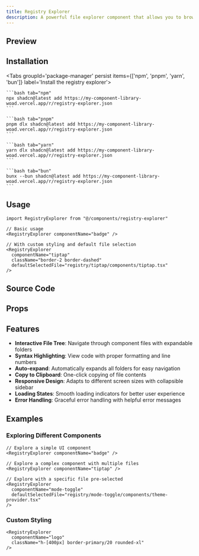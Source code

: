 ```yaml
---
title: Registry Explorer
description: A powerful file explorer component that allows you to browse and view component files from your registry with syntax highlighting and interactive navigation
---
```



## Preview

<RegistryPreview>
    <div className="w-full max-w-6xl">
        <RegistryExplorer 
          componentName="registry-explorer" 
          defaultSelectedFile="registry/registry-explorer/components/registry-explorer.tsx" 
        />
    </div>
</RegistryPreview>

## Installation

<div className="w-full flex justify-end">
    <OpenInV0Button url="https://my-component-library-woad.vercel.app/r/registry-explorer.json" />
</div>

<Tabs groupId='package-manager' persist items={['npm', 'pnpm', 'yarn', 'bun']} label='Install the registry explorer'>

    ```bash tab="npm"
    npx shadcn@latest add https://my-component-library-woad.vercel.app/r/registry-explorer.json
    ```

    ```bash tab="pnpm"
    pnpm dlx shadcn@latest add https://my-component-library-woad.vercel.app/r/registry-explorer.json
    ```

    ```bash tab="yarn"
    yarn dlx shadcn@latest add https://my-component-library-woad.vercel.app/r/registry-explorer.json
    ```

    ```bash tab="bun"
    bunx --bun shadcn@latest add https://my-component-library-woad.vercel.app/r/registry-explorer.json
    ```
</Tabs>

## Usage

```tsx
import RegistryExplorer from "@/components/registry-explorer"
```

```tsx
// Basic usage
<RegistryExplorer componentName="badge" />

// With custom styling and default file selection
<RegistryExplorer 
  componentName="tiptap"
  className="border-2 border-dashed"
  defaultSelectedFile="registry/tiptap/components/tiptap.tsx"
/>
```

## Source Code

<RegistryExplorer 
  componentName="registry-explorer" 
  defaultSelectedFile="registry/registry-explorer/components/registry-explorer.tsx" 
/>

## Props

<AutoTypeTable path="./registry/registry-explorer/components/registry-explorer.tsx" name="RegistryExplorerProps" />

## Features

- **Interactive File Tree**: Navigate through component files with expandable folders
- **Syntax Highlighting**: View code with proper formatting and line numbers
- **Auto-expand**: Automatically expands all folders for easy navigation
- **Copy to Clipboard**: One-click copying of file contents
- **Responsive Design**: Adapts to different screen sizes with collapsible sidebar
- **Loading States**: Smooth loading indicators for better user experience
- **Error Handling**: Graceful error handling with helpful error messages

## Examples

### Exploring Different Components

```tsx
// Explore a simple UI component
<RegistryExplorer componentName="badge" />

// Explore a complex component with multiple files
<RegistryExplorer componentName="tiptap" />

// Explore with a specific file pre-selected
<RegistryExplorer 
  componentName="mode-toggle"
  defaultSelectedFile="registry/mode-toggle/components/theme-provider.tsx"
/>
```

### Custom Styling

```tsx
<RegistryExplorer 
  componentName="logo"
  className="h-[400px] border-primary/20 rounded-xl"
/>
```